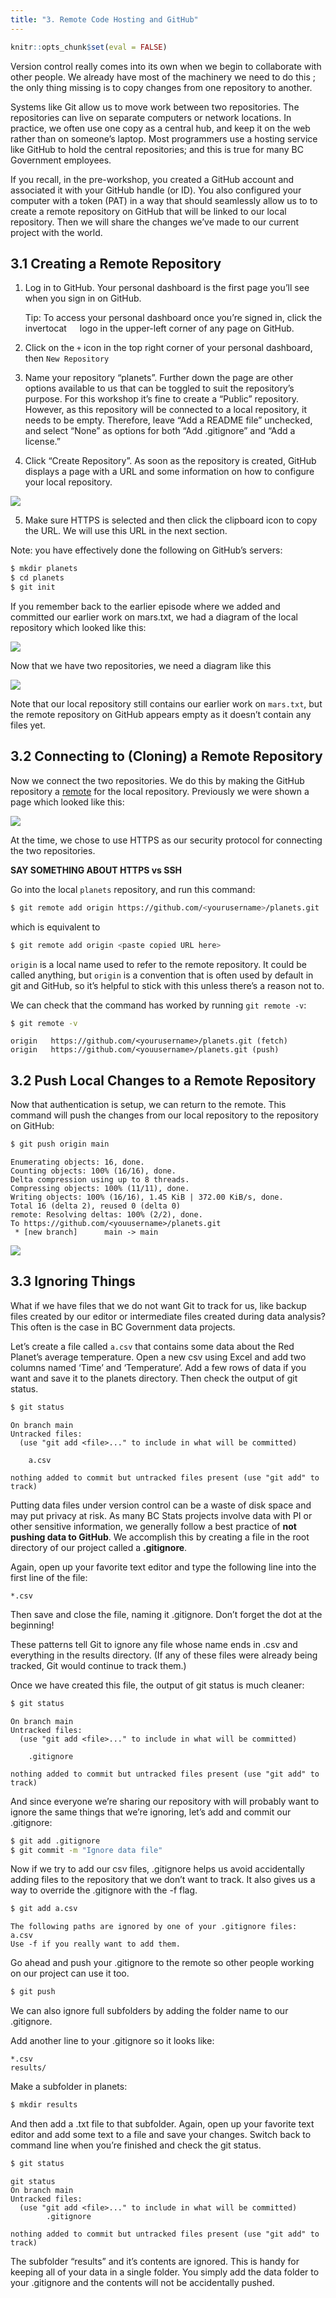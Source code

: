 ```yaml
---
title: "3. Remote Code Hosting and GitHub"
---
```


```r
knitr::opts_chunk$set(eval = FALSE)
```

Version control really comes into its own when we begin to collaborate with other people. We already have most of the machinery we need to do this ; the only thing missing is to copy changes from one repository to another.

Systems like Git allow us to move work between two repositories. The repositories can live on separate computers or network locations. In practice, we often use one copy as a central hub, and keep it on the web rather than on someone’s laptop. Most programmers use a hosting service like GitHub to hold the central repositories; and this is true for many BC Government employees.

If you recall, in the pre-workshop, you created a GitHub account and associated it with your GitHub handle (or ID). You also configured your computer with a token (PAT) in a way that should seamlessly allow us to to create a remote repository on GitHub that will be linked to our local repository. Then we will share the changes we’ve made to our current project with the world.

## 3.1 **Creating a Remote Repository**

1.  Log in to GitHub. Your personal dashboard is the first page you'll see when you sign in on GitHub.

    Tip: To access your personal dashboard once you're signed in, click the invertocat ![](images/github-mark.png){width="13"} logo in the upper-left corner of any page on GitHub.

2.  Click on the `+` icon in the top right corner of your personal dashboard, then `New Repository`

3.  Name your repository “planets”. Further down the page are other options available to us that can be toggled to suit the repository's purpose. For this workshop it's fine to create a "Public" repository. However, as this repository will be connected to a local repository, it needs to be empty. Therefore, leave “Add a README file” unchecked, and select “None” as options for both “Add .gitignore” and “Add a license.”

4.  Click "Create Repository". As soon as the repository is created, GitHub displays a page with a URL and some information on how to configure your local repository.

![](images/clipboard-3105004005.png)

5.  Make sure HTTPS is selected and then click the clipboard icon to copy the URL. We will use this URL in the next section.

Note: you have effectively done the following on GitHub's servers:

```bash
$ mkdir planets
$ cd planets
$ git init
```

If you remember back to the earlier episode where we added and committed our earlier work on mars.txt, we had a diagram of the local repository which looked like this:

![](../figures/tracking-changes.png)

Now that we have two repositories, we need a diagram like this

![](../materials/images/git-freshly-made-github-repo.svg)

Note that our local repository still contains our earlier work on `mars.txt`, but the remote repository on GitHub appears empty as it doesn’t contain any files yet.

## **3.2 Connecting to (Cloning) a Remote Repository**

Now we connect the two repositories. We do this by making the GitHub repository a [remote](https://swcarpentry.github.io/git-novice/reference.html#remote) for the local repository. Previously we were shown a page which looked like this:

![](images/clipboard-321009940.png)

At the time, we chose to use HTTPS as our security protocol for connecting the two repositories.

**SAY SOMETHING ABOUT HTTPS vs SSH**

Go into the local `planets` repository, and run this command:

```bash
$ git remote add origin https://github.com/<yourusername>/planets.git
```

which is equivalent to

```bash
$ git remote add origin <paste copied URL here>
```

`origin` is a local name used to refer to the remote repository. It could be called anything, but `origin` is a convention that is often used by default in git and GitHub, so it’s helpful to stick with this unless there’s a reason not to.

We can check that the command has worked by running `git remote -v`:

```bash
$ git remote -v
```

``` bash-output-box
origin   https://github.com/<yourusername>/planets.git (fetch)
origin   https://github.com/<youusername>/planets.git (push)
```

## **3.2 Push Local Changes to a Remote Repository**

Now that authentication is setup, we can return to the remote. This command will push the changes from our local repository to the repository on GitHub:

```bash
$ git push origin main
```

``` bash-output-box
Enumerating objects: 16, done.
Counting objects: 100% (16/16), done.
Delta compression using up to 8 threads.
Compressing objects: 100% (11/11), done.
Writing objects: 100% (16/16), 1.45 KiB | 372.00 KiB/s, done.
Total 16 (delta 2), reused 0 (delta 0)
remote: Resolving deltas: 100% (2/2), done.
To https://github.com/<youusername>/planets.git
 * [new branch]      main -> main
```

![](../materials/images/github-repo-after-first-push.svg)

## **3.3 Ignoring Things**

What if we have files that we do not want Git to track for us, like backup files created by our editor or intermediate files created during data analysis? This often is the case in BC Government data projects.

Let's create a file called `a.csv` that contains some data about the Red Planet's average temperature. Open a new csv using Excel and add two columns named 'Time' and 'Temperature'. Add a few rows of data if you want and save it to the planets directory. Then check the output of git status.

```bash
$ git status
```

``` bash-output-box
On branch main
Untracked files:
  (use "git add <file>..." to include in what will be committed)

    a.csv

nothing added to commit but untracked files present (use "git add" to track)
```

Putting data files under version control can be a waste of disk space and may put privacy at risk. As many BC Stats projects involve data with PI or other sensitive information, we generally follow a best practice of **not pushing data to GitHub**. We accomplish this by creating a file in the root directory of our project called a **.gitignore**.

Again, open up your favorite text editor and type the following line into the first line of the file:

``` bash-output-box
*.csv
```

Then save and close the file, naming it .gitignore. Don't forget the dot at the beginning!

These patterns tell Git to ignore any file whose name ends in .csv and everything in the results directory. (If any of these files were already being tracked, Git would continue to track them.)

Once we have created this file, the output of git status is much cleaner:

```bash
$ git status
```

``` bash-output-box
On branch main
Untracked files:
  (use "git add <file>..." to include in what will be committed)

    .gitignore

nothing added to commit but untracked files present (use "git add" to track)
```

And since everyone we’re sharing our repository with will probably want to ignore the same things that we’re ignoring, let’s add and commit our .gitignore:

```bash
$ git add .gitignore
$ git commit -m "Ignore data file"
```

Now if we try to add our csv files, .gitignore helps us avoid accidentally adding files to the repository that we don’t want to track. It also gives us a way to override the .gitignore with the -f flag.

```bash
$ git add a.csv
```

``` bash-output-box
The following paths are ignored by one of your .gitignore files:
a.csv
Use -f if you really want to add them.
```

Go ahead and push your .gitignore to the remote so other people working on our project can use it too.

```bash
$ git push
```

We can also ignore full subfolders by adding the folder name to our .gitignore.

Add another line to your .gitignore so it looks like:

``` bash-output-box
*.csv
results/
```

Make a subfolder in planets:

```bash
$ mkdir results
```

And then add a .txt file to that subfolder. Again, open up your favorite text editor and add some text to a file and save your changes. Switch back to command line when you're finished and check the git status.

```bash
$ git status
```

``` bash-output-box
git status
On branch main
Untracked files:
  (use "git add <file>..." to include in what will be committed)
        .gitignore

nothing added to commit but untracked files present (use "git add" to track)
```

The subfolder "results" and it's contents are ignored. This is handy for keeping all of your data in a single folder. You simply add the data folder to your .gitignore and the contents will not be accidentally pushed.
